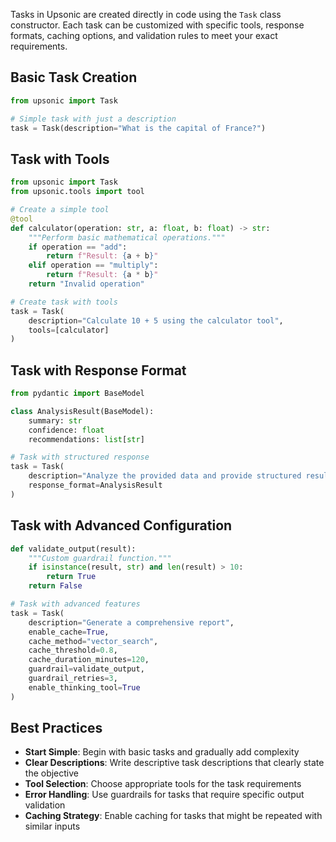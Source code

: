 

Tasks in Upsonic are created directly in code using the `Task` class constructor. Each task can be customized with specific tools, response formats, caching options, and validation rules to meet your exact requirements.

## Basic Task Creation

```python
from upsonic import Task

# Simple task with just a description
task = Task(description="What is the capital of France?")
```

## Task with Tools

```python
from upsonic import Task
from upsonic.tools import tool

# Create a simple tool
@tool
def calculator(operation: str, a: float, b: float) -> str:
    """Perform basic mathematical operations."""
    if operation == "add":
        return f"Result: {a + b}"
    elif operation == "multiply":
        return f"Result: {a * b}"
    return "Invalid operation"

# Create task with tools
task = Task(
    description="Calculate 10 + 5 using the calculator tool",
    tools=[calculator]
)
```

## Task with Response Format

```python
from pydantic import BaseModel

class AnalysisResult(BaseModel):
    summary: str
    confidence: float
    recommendations: list[str]

# Task with structured response
task = Task(
    description="Analyze the provided data and provide structured results",
    response_format=AnalysisResult
)
```

## Task with Advanced Configuration

```python
def validate_output(result):
    """Custom guardrail function."""
    if isinstance(result, str) and len(result) > 10:
        return True
    return False

# Task with advanced features
task = Task(
    description="Generate a comprehensive report",
    enable_cache=True,
    cache_method="vector_search",
    cache_threshold=0.8,
    cache_duration_minutes=120,
    guardrail=validate_output,
    guardrail_retries=3,
    enable_thinking_tool=True
)
```

## Best Practices

- **Start Simple**: Begin with basic tasks and gradually add complexity
- **Clear Descriptions**: Write descriptive task descriptions that clearly state the objective
- **Tool Selection**: Choose appropriate tools for the task requirements
- **Error Handling**: Use guardrails for tasks that require specific output validation
- **Caching Strategy**: Enable caching for tasks that might be repeated with similar inputs
